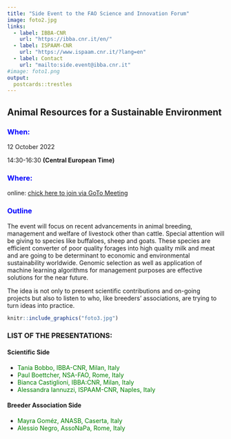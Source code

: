```yaml
---
title: "Side Event to the FAO Science and Innovation Forum"
image: foto2.jpg
links:
  - label: IBBA-CNR
    url: "https://ibba.cnr.it/en/"
  - label: ISPAAM-CNR
    url: "https://www.ispaam.cnr.it/?lang=en"
  - label: Contact
    url: "mailto:side.event@ibba.cnr.it"
#image: foto1.png
output:
  postcards::trestles
---
```


## Animal Resources for a Sustainable Environment

### [When:]{style="color: blue;"}

12 October 2022

14:30-16:30 **(Central European Time)**

### [Where:]{style="color: blue;"} 

online: [chick here to join via GoTo Meeting](
https://meet.goto.com/772034805)

### [Outline]{style="color: blue;"}

The event will focus on recent advancements in animal breeding, management and welfare of livestock other than cattle. Special attention will be giving to species like buffaloes, sheep and goats. These species are efficient converter of poor quality forages into high quality milk and meat and are going to be determinant to economic and environmental sustainability worldwide. Genomic selection as well as application of machine learning algorithms for management purposes are effective solutions for the near future.

The idea is not only to present scientific contributions and on-going projects but also to listen to who, like breeders' associations, are trying to turn ideas into practice.

```r
knitr::include_graphics("foto3.jpg")
```

### LIST OF THE PRESENTATIONS:

#### Scientific Side

-   [Tania Bobbo, IBBA-CNR, Milan, Italy]{style="color: green;"}
-   [Paul Boettcher, NSA-FAO, Rome, Italy]{style="color: green;"}
-   [Bianca Castiglioni, IBBA:CNR, Milan, Italy]{style="color: green;"}
-   [Alessandra Iannuzzi, ISPAAM-CNR, Naples, Italy]{style="color: green;"}

#### Breeder Association Side

-   [ Mayra Goméz, ANASB, Caserta, Italy]{style="color: green;"}
-   [ Alessio Negro, AssoNaPa, Rome, Italy]{style="color: green;"}
